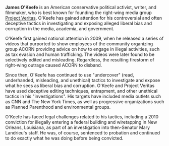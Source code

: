 '''James O'Keefe''' is an American conservative political activist, writer, and filmmaker, who is best known for founding the right-wing media group [[Project Veritas]]. O'Keefe has gained attention for his controversial and often deceptive tactics in investigating and exposing alleged liberal bias and corruption in the media, academia, and government.

O'Keefe first gained national attention in 2009, when he released a series of videos that purported to show employees of the community organizing group ACORN providing advice on how to engage in illegal activities, such as tax evasion and human trafficking. The videos were later found to be selectively edited and misleading. Regardless, the resulting firestorm of right-wing outrage caused ACORN to disband.

Since then, O'Keefe has continued to use "undercover" (read, underhanded, misleading, and unethical) tactics to investigate and expose what he sees as liberal bias and corruption. O'Keefe and Project Veritas have used deceptive editing techniques, entrapment, and other unethical tactics in his "investigations". His targets have included media outlets such as CNN and The New York Times, as well as progressive organizations such as Planned Parenthood and environmental groups.

O'Keefe has faced legal challenges related to his tactics, including a 2010 conviction for illegally entering a federal building and wiretapping in New Orleans, Louisiana, as part of an investigation into then-Senator Mary Landrieu's staff. He was, of course, sentenced to probation and continued to do exactly what he was doing before being convicted.
